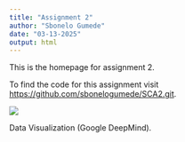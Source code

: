 ```yaml
---
title: "Assignment 2"
author: "Sbonelo Gumede"
date: "03-13-2025"
output: html
---
```


This is the homepage for assignment 2.

To find the code for this assignment visit <https://github.com/sbonelogumede/SCA2.git>.

::: {#fig-dm}

![](images/dm.png)

Data Visualization (Google DeepMind).

:::
